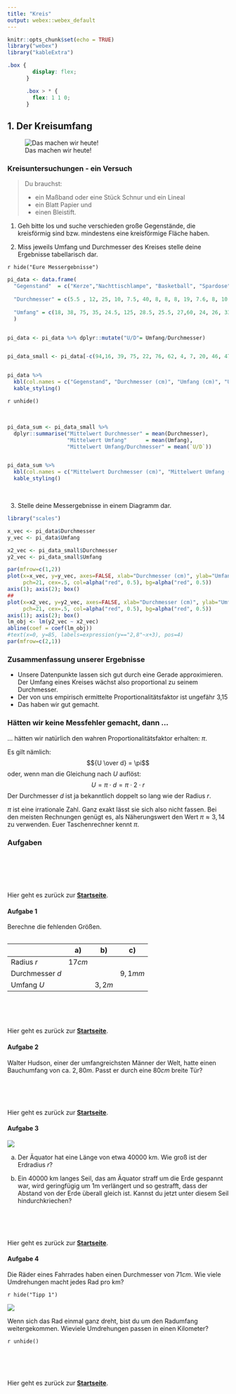 ```yaml
---
title: "Kreis"
output: webex::webex_default
---
```


```r
knitr::opts_chunk$set(echo = TRUE)
library("webex")
library("kableExtra")
```

```css
.box {
        display: flex;
      }

      .box > * {
        flex: 1 1 0;
      }
```

## 1. Der Kreisumfang

![Das machen wir heute!](./Bilder/Umfang.jpeg)

### Kreisuntersuchungen - ein Versuch

>  Du brauchst:
>
>  + ein Maßband oder eine Stück Schnur und ein Lineal
>  + ein Blatt Papier und
>  + einen Bleistift.
    
1. Geh bitte los und suche verschieden große Gegenstände, die kreisförmig sind bzw. mindestens eine kreisförmige Fläche haben.

2. Miss jeweils Umfang und Durchmesser des Kreises stelle deine Ergebnisse tabellarisch dar.

`r hide("Eure Messergebnisse")`

```r
  
pi_data <- data.frame(
  "Gegenstand"  = c("Kerze","Nachttischlampe", "Basketball", "Spardose", "Pringelspackung", "Nachttisch", "Wasserflasche", "Becher", "Nutelladeckel", "Lampenschirm", "Kerze", "Glas", "Pflanzentopf", "Fussball", "Flasche", "Füller", "Handcreme", "Kleber", "Müsli-Schüssel","Tasse", "Schüssel", "Spitzer", "Dose", "Kleber", "Kleber2.0", "Kordel", "Stiftehalter", "Flasche", "Flaschendeckel", "Tasse", "Blumentopf", "Blumentopf2.0", "Deckel", "Münze", "Lampenboden", "Flaschendeckel", "Marmeladenglas", "Flaschendeckel", "Tasse", "Trinkflasche", "Glas", "Eierbecher", "Kölschglas", "Deckel", "Kleber", "Spitzer", "Klebeband", "Tasse", "kleiner Topf", "mittlerer Topf", "großer Topf", "Tasse", "Ölflasche", "Schälchen", "Anspitzer", "Klebeband", "großer Topf", "Griechischer Joghurt", "Wasserglas", "Tasse", "Schüssel", "Spitzer", "Licht", "An-Knopf", "Uhr", "Spitzer", "Lampe", "Flasche", "Tasse", "Packung", "Kaffee to go", "Lavalm.Deckel", "Pfanne", "Glas", "Tasse", "Dose", "Deckel", "Topf", "Glas", "Pfanne", "kleiner Topf", "kleine Pfanne", "Tasse", "Becher", "großer Topf", "Duftkerze", "Kakteentopf", "Trinkflaschenunterseite", "Nachttischlampe", "Stiftehalter", "Spiegel", "Müslischale", "Tesafilmrolle", "Kopf 15jährige Schwester", "Flasche", "Kleber1", "Flasche", "Kleber2", "Tasse", "Kordel", "Stiftehalter", "Flaschendeckel", "Blumentopf1", "Blumentopf2"),
  
  "Durchmesser" = c(5.5 , 12, 25, 10, 7.5, 40, 8, 8, 8, 19, 7.6, 8, 10, 21, 8.1, 1.5, 3.8, 3.1, 13, 6, 13, 3.5, 10, 3, 2, 4, 8.5, 7, 3, 9, 16, 17.5, 6.2, 1.8, 15, 3, 8.5, 5, 5, 6.5, 8.5, 6.5, 5, 3, 2.5, 3.7, 3.3, 9, 18.5, 22.5, 26.5, 8.5, 8, 11, 4, 9.5, 22, 10, 8, 7, 13, 3.5, 4, 2, 4, 3.5, 13, 4.5, 8.8, 4.5, 7.2, 3.9, 16, 7.5, 4.5, 7, 5, 21.5, 8, 29.5, 15, 26, 9.5, 10, 25.5, 7.1, 6.1, 6.3, 3.2, 8.5, 17, 12, 4, 30, 9, 3, 7, 2, 9, 4, 8.5, 3, 17.5, 16),
  
  "Umfang" = c(18, 38, 75, 35, 24.5, 125, 28.5, 25.5, 27,60, 24, 26, 33, 66, 28, 15, 12, 10, 41, 21, 38, 14, 31.5, 10, 6.5, 13, 26, 23, 9.5, 20, 53.5, 49, 16, 5.5, 42, 10, 28, 15, 31, 21, 27.5, 21, 17, 9.4, 8.5, 12.8, 11.5, 26.2, 59, 78, 84, 27, 23, 33, 15, 30, 64, 24, 26, 22, 38, 14, 13.5, 7, 13.5, 13, 41, 17, 29, 16, 24.5, 12, 45, 26, 30, 34, 16, 67.5, 25.5, 89, 48, 76, 29.5, 35, 76, 23.3, 21, 22, 10.3, 26.5, 47, 35, 11, 53, 25, 10, 23.5, 6.5, 20, 13, 26, 9.5, 49, 53.5 )
  )


pi_data <- pi_data %>% dplyr::mutate("U/D"= Umfang/Durchmesser)


pi_data_small <- pi_data[-c(94,16, 39, 75, 22, 76, 62, 4, 7, 20, 46, 47),]


pi_data %>%
  kbl(col.names = c("Gegenstand", "Durchmesser (cm)", "Umfang (cm)", "Umfang/Durchmesser")) %>%
  kable_styling()
```
`r unhide()`
 
 <br>

```r
pi_data_sum <- pi_data_small %>% 
  dplyr::summarise("Mittelwert Durchmesser" = mean(Durchmesser),
                   "Mittelwert Umfang"      = mean(Umfang),
                   "Mittelwert Umfang/Durchmesser" = mean(`U/D`))


pi_data_sum %>%
  kbl(col.names = c("Mittelwert Durchmesser (cm)", "Mittelwert Umfang (cm)", "Mittelwert Umfang/Durchmesser")) %>%
  kable_styling()
```


<br>

3. Stelle deine Messergebnisse in einem Diagramm dar.

```r

library("scales")

x_vec <- pi_data$Durchmesser
y_vec <- pi_data$Umfang

x2_vec <- pi_data_small$Durchmesser
y2_vec <- pi_data_small$Umfang

par(mfrow=c(1,2))
plot(x=x_vec, y=y_vec, axes=FALSE, xlab="Durchmesser (cm)", ylab="Umfang (cm)", 
     pch=21, cex=.5, col=alpha("red", 0.5), bg=alpha("red", 0.5))
axis(1); axis(2); box()
##
plot(x=x2_vec, y=y2_vec, axes=FALSE, xlab="Durchmesser (cm)", ylab="Umfang (cm)", 
     pch=21, cex=.5, col=alpha("red", 0.5), bg=alpha("red", 0.5))
axis(1); axis(2); box()
lm_obj <- lm(y2_vec ~ x2_vec)
abline(coef = coef(lm_obj))
#text(x=0, y=85, labels=expression(y=="2,8"~x+3), pos=4)
par(mfrow=c(2,1))
```

### Zusammenfassung unserer Ergebnisse

  + Unsere Datenpunkte lassen sich gut durch eine Gerade approximieren. Der Umfang eines Kreises wächst also proportional zu seinem Durchmesser. 
  + Der von uns empirisch ermittelte Proportionalitätsfaktor ist ungefähr 3,15
  + Das haben wir gut gemacht.


### Hätten wir keine Messfehler gemacht, dann ...

... hätten wir natürlich den wahren Proportionalitätsfaktor erhalten: $\pi$.

Es gilt nämlich: $${U \over d} = \pi$$
oder, wenn man die Gleichung nach $U$ auflöst:
$$U= \pi \cdot d = \pi \cdot 2 \cdot r$$
Der Durchmesser $d$ ist ja bekanntlich doppelt so lang wie der Radius $r$.

$\pi$ ist eine irrationale Zahl. Ganz exakt lässt sie sich also nicht fassen. Bei den meisten Rechnungen genügt es, als Näherungswert den Wert $\pi \approx 3,14$ zu verwenden. Euer Taschenrechner kennt $\pi$.


### Aufgaben{.tabset}

#### {}

<br><br><br><br>

Hier geht es zurück zur [**Startseite**](https://gdischinger.github.io/Mathe_8d/03FormelnErstellen/FlächenberechnungErinnerung.html).


#### Aufgabe 1
Berechne die fehlenden Größen.
```r
```
<br> |a) |b) | c)
------|------|------|-----
Radius $r$ | $17cm$ | | 
Durchmesser $d$ | |  | $9,1 mm$
Umfang $U$ |  | $3,2m$ | 


<!-- r hide("Lösung")` -->

<!-- **Die fehlende Größe des Parallelogramms lautet:** -->
<!-- ```{r, 'kable'} -->
<!-- ``` -->
<!-- <br> |a) |b) | c) -->
<!-- ------|------|------|----- -->
<!-- Radius $r$ | $17cm$ | |  -->
<!-- Durchmesser $d$ | $34cm$|  | $9,1 mm$ -->
<!-- Umfang $U$ |$106,81cm$  | $3,2m$ |  -->


<!--  **Rechnungen:** -->

<!-- :::: {style="display: flex;"} -->

<!-- ::: {} -->
<!-- $$\begin{align} a) \quad\quad A &= g \cdot h \\ -->
<!-- {}\\ -->
<!-- A &= 5 cm \cdot 3 cm = 15 cm² \quad \end{align}$$ -->
<!-- ::: -->

<!-- ::: {} -->

<!-- ::: -->

<!-- ::: {} -->
<!-- $$\begin{align} b) \quad\quad A\quad &= g \cdot h \\ -->
<!-- {}\\ -->
<!-- 625 cm² &= g \cdot 25cm  \quad\quad | : 25 cm\quad\\ -->
<!-- {}\\ -->
<!-- 25 cm &= g \end{align}$$ -->
<!-- ::: -->

<!-- ::: {} -->

<!-- ::: -->

<!-- ::: {} -->
<!-- $$ \begin{align} c) \quad\quad A\quad &=  g \cdot h \\ -->
<!-- {}\\ -->
<!-- 72 cm² &= 90mm \cdot h\\ -->
<!-- {}\\ -->
<!-- 72 cm² &= 9cm \cdot h \quad\quad |:9cm\\ -->
<!-- {}\\ -->
<!-- 8cm &= h \end{align}$$ -->
<!-- ::: -->

<!-- ::::  -->


<!-- `r unhide()` -->


<br><br><br>

Hier geht es zurück zur [**Startseite**](https://gdischinger.github.io/Mathe_8d/03FormelnErstellen/FlächenberechnungErinnerung.html).



#### Aufgabe 2
Walter Hudson, einer der umfangreichsten Männer der Welt, hatte einen Bauchumfang von ca. $2,80 m$. Passt er durch eine $80 cm$ breite Tür?

<br><br><br>

Hier geht es zurück zur [**Startseite**](https://gdischinger.github.io/Mathe_8d/03FormelnErstellen/FlächenberechnungErinnerung.html).


#### Aufgabe 3
![](./Bilder/Äquator.png)

a) Der Äquator hat eine Länge von etwa 40000 km. Wie groß ist der Erdradius $r$?

b) Ein 40000 km langes Seil, das am Äquator straff um die Erde gespannt war, wird geringfügig um 1m verlängert und so gestrafft, dass der Abstand von der Erde überall gleich ist. Kannst du jetzt unter diesem Seil hindurchkriechen? 

<br><br><br>

Hier geht es zurück zur [**Startseite**](https://gdischinger.github.io/Mathe_8d/03FormelnErstellen/FlächenberechnungErinnerung.html).


#### Aufgabe 4
Die Räder eines Fahrrades haben einen Durchmesser von $71cm$. Wie viele Umdrehungen macht jedes Rad pro km?

`r hide("Tipp 1")`

![](./Bilder/RadUmdrehung.png)

Wenn sich das Rad einmal ganz dreht, bist du um den Radumfang weitergekommen. Wieviele Umdrehungen passen in einen Kilometer?

`r unhide()`


<br><br><br>

Hier geht es zurück zur [**Startseite**](https://gdischinger.github.io/Mathe_8d/03FormelnErstellen/FlächenberechnungErinnerung.html).
